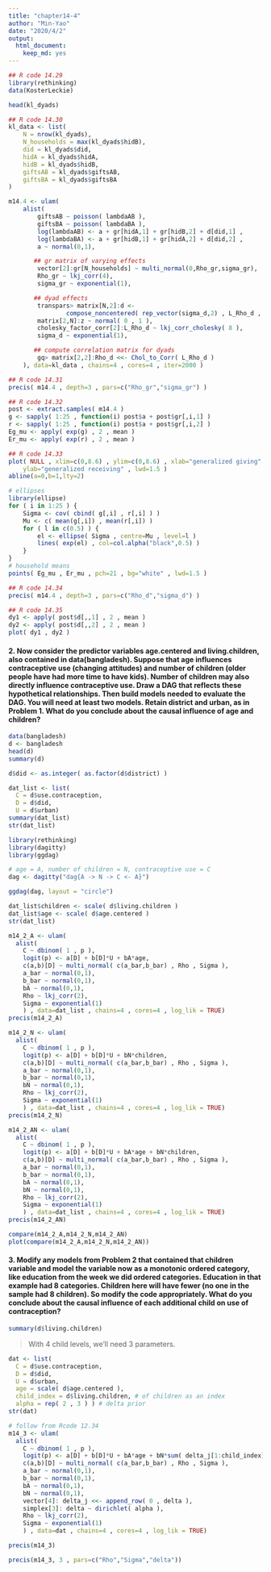 ```yaml
---
title: "chapter14-4"
author: "Min-Yao"
date: "2020/4/2"
output: 
  html_document: 
    keep_md: yes
---
```


```r
## R code 14.29
library(rethinking)
data(KosterLeckie)
```

```r
head(kl_dyads)
```


```r
## R code 14.30
kl_data <- list(
    N = nrow(kl_dyads),
    N_households = max(kl_dyads$hidB),
    did = kl_dyads$did,
    hidA = kl_dyads$hidA,
    hidB = kl_dyads$hidB,
    giftsAB = kl_dyads$giftsAB,
    giftsBA = kl_dyads$giftsBA
)

m14.4 <- ulam(
    alist(
        giftsAB ~ poisson( lambdaAB ),
        giftsBA ~ poisson( lambdaBA ),
        log(lambdaAB) <- a + gr[hidA,1] + gr[hidB,2] + d[did,1] ,
        log(lambdaBA) <- a + gr[hidB,1] + gr[hidA,2] + d[did,2] ,
        a ~ normal(0,1),

       ## gr matrix of varying effects
        vector[2]:gr[N_households] ~ multi_normal(0,Rho_gr,sigma_gr),
        Rho_gr ~ lkj_corr(4),
        sigma_gr ~ exponential(1),

       ## dyad effects
        transpars> matrix[N,2]:d <-
                compose_noncentered( rep_vector(sigma_d,2) , L_Rho_d , z ),
        matrix[2,N]:z ~ normal( 0 , 1 ),
        cholesky_factor_corr[2]:L_Rho_d ~ lkj_corr_cholesky( 8 ),
        sigma_d ~ exponential(1),

       ## compute correlation matrix for dyads
        gq> matrix[2,2]:Rho_d <<- Chol_to_Corr( L_Rho_d )
    ), data=kl_data , chains=4 , cores=4 , iter=2000 )

## R code 14.31
precis( m14.4 , depth=3 , pars=c("Rho_gr","sigma_gr") )
```

```r
## R code 14.32
post <- extract.samples( m14.4 )
g <- sapply( 1:25 , function(i) post$a + post$gr[,i,1] )
r <- sapply( 1:25 , function(i) post$a + post$gr[,i,2] )
Eg_mu <- apply( exp(g) , 2 , mean )
Er_mu <- apply( exp(r) , 2 , mean )
```

```r
## R code 14.33
plot( NULL , xlim=c(0,8.6) , ylim=c(0,8.6) , xlab="generalized giving" ,
    ylab="generalized receiving" , lwd=1.5 )
abline(a=0,b=1,lty=2)

# ellipses
library(ellipse)
for ( i in 1:25 ) {
    Sigma <- cov( cbind( g[,i] , r[,i] ) )
    Mu <- c( mean(g[,i]) , mean(r[,i]) )
    for ( l in c(0.5) ) {
        el <- ellipse( Sigma , centre=Mu , level=l )
        lines( exp(el) , col=col.alpha("black",0.5) )
    }
}
# household means
points( Eg_mu , Er_mu , pch=21 , bg="white" , lwd=1.5 )
```

```r
## R code 14.34
precis( m14.4 , depth=3 , pars=c("Rho_d","sigma_d") )
```

```r
## R code 14.35
dy1 <- apply( post$d[,,1] , 2 , mean )
dy2 <- apply( post$d[,,2] , 2 , mean )
plot( dy1 , dy2 )
```

#### 2. Now consider the predictor variables age.centered and living.children, also contained in data(bangladesh). Suppose that age influences contraceptive use (changing attitudes) and number of children (older people have had more time to have kids). Number of children may also directly influence contraceptive use. Draw a DAG that reflects these hypothetical relationships. Then build models needed to evaluate the DAG. You will need at least two models. Retain district and urban, as in Problem 1. What do you conclude about the causal influence of age and children?

```r
data(bangladesh)
d <- bangladesh
head(d)
summary(d)
```

```r
d$did <- as.integer( as.factor(d$district) )

dat_list <- list(
  C = d$use.contraception,
  D = d$did,
  U = d$urban)
summary(dat_list)
str(dat_list)
```

```r
library(rethinking)
library(dagitty)
library(ggdag)

# age = A, number of children = N, contraceptive use = C
dag <- dagitty("dag{A -> N -> C <- A}")

ggdag(dag, layout = "circle")
```

```r
dat_list$children <- scale( d$living.children )
dat_list$age <- scale( d$age.centered )
str(dat_list)
```

```r
m14_2_A <- ulam(
  alist(
    C ~ dbinom( 1 , p ),
    logit(p) <- a[D] + b[D]*U + bA*age,
    c(a,b)[D] ~ multi_normal( c(a_bar,b_bar) , Rho , Sigma ),
    a_bar ~ normal(0,1),
    b_bar ~ normal(0,1),
    bA ~ normal(0,1),
    Rho ~ lkj_corr(2),
    Sigma ~ exponential(1)
    ) , data=dat_list , chains=4 , cores=4 , log_lik = TRUE)
precis(m14_2_A)
```

```r
m14_2_N <- ulam(
  alist(
    C ~ dbinom( 1 , p ),
    logit(p) <- a[D] + b[D]*U + bN*children,
    c(a,b)[D] ~ multi_normal( c(a_bar,b_bar) , Rho , Sigma ),
    a_bar ~ normal(0,1),
    b_bar ~ normal(0,1),
    bN ~ normal(0,1),
    Rho ~ lkj_corr(2),
    Sigma ~ exponential(1)
    ) , data=dat_list , chains=4 , cores=4 , log_lik = TRUE)
precis(m14_2_N)
```

```r
m14_2_AN <- ulam(
  alist(
    C ~ dbinom( 1 , p ),
    logit(p) <- a[D] + b[D]*U + bA*age + bN*children,
    c(a,b)[D] ~ multi_normal( c(a_bar,b_bar) , Rho , Sigma ),
    a_bar ~ normal(0,1),
    b_bar ~ normal(0,1),
    bA ~ normal(0,1),
    bN ~ normal(0,1),
    Rho ~ lkj_corr(2),
    Sigma ~ exponential(1)
    ) , data=dat_list , chains=4 , cores=4 , log_lik = TRUE)
precis(m14_2_AN)
```

```r
compare(m14_2_A,m14_2_N,m14_2_AN)
plot(compare(m14_2_A,m14_2_N,m14_2_AN))
```


#### 3. Modify any models from Problem 2 that contained that children variable and model the variable now as a monotonic ordered category, like education from the week we did ordered categories. Education in that example had 8 categories. Children here will have fewer (no one in the sample had 8 children). So modify the code appropriately. What do you conclude about the causal influence of each additional child on use of contraception?

```r
summary(d$living.children)
```

> With 4 child levels, we’ll need 3 parameters.

```r
dat <- list(
  C = d$use.contraception,
  D = d$did,
  U = d$urban,
  age = scale( d$age.centered ),
  child_index = d$living.children, # of children as an index
  alpha = rep( 2 , 3 ) ) # delta prior
str(dat)
```

```r
# follow from Rcode 12.34
m14_3 <- ulam(
  alist(
    C ~ dbinom( 1 , p ),
    logit(p) <- a[D] + b[D]*U + bA*age + bN*sum( delta_j[1:child_index] ),
    c(a,b)[D] ~ multi_normal( c(a_bar,b_bar) , Rho , Sigma ),
    a_bar ~ normal(0,1),
    b_bar ~ normal(0,1),
    bA ~ normal(0,1),
    bN ~ normal(0,1),
    vector[4]: delta_j <<- append_row( 0 , delta ),
    simplex[3]: delta ~ dirichlet( alpha ),
    Rho ~ lkj_corr(2),
    Sigma ~ exponential(1)
    ) , data=dat , chains=4 , cores=4 , log_lik = TRUE)
```


```r
precis(m14_3)
```

```r
precis(m14_3, 3 , pars=c("Rho","Sigma","delta"))
```

